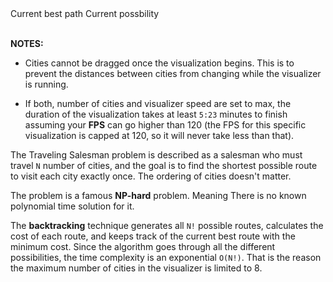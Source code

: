 
<Content title="Legends">
  <Stack>
    <Group>
      <ColorSwatch color="var(--mantine-primary-color-7)" />
      <Text size="lg" fw={600}>
        <span>Current best path</span>
      </Text>
    </Group>
    <Group>
      <ColorSwatch color="var(--mantine-color-blue-6)" />
      <Text size="lg" fw={600}>
        <span>Current possbility</span>
      </Text>
    </Group>
  </Stack>
  <br />
  <br />

**NOTES:**

- Cities cannot be dragged once the visualization begins. This is to prevent the distances
  between cities from changing while the visualizer is running.

- If both, number of cities and visualizer speed are set to max, the duration of the visualization
  takes at least `5:23` minutes to finish assuming your **FPS** can go higher than 120 (the FPS for
  this specific visualization is capped at 120, so it will never take less than that).

</Content>

<Content title="Explanation">

The Traveling Salesman problem is described as a salesman who must travel `N` number of cities,
and the goal is to find the shortest possible route to visit each city exactly once.
The ordering of cities doesn't matter.

The problem is a famous **NP-hard** problem. Meaning There is no known polynomial time solution for it.

The **backtracking** technique generates all `N!` possible routes, calculates the cost of each route,
and keeps track of the current best route with the minimum cost. Since the algorithm goes through
all the different possibilities, the time complexity is an exponential `O(N!)`. That is the reason the
maximum number of cities in the visualizer is limited to 8.

</Content>
